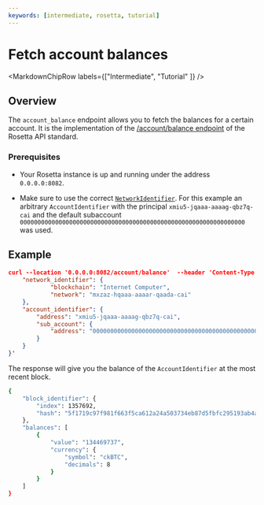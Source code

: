 ```yaml
---
keywords: [intermediate, rosetta, tutorial]
---
```



# Fetch account balances

<MarkdownChipRow labels={["Intermediate", "Tutorial" ]} />

## Overview

The `account_balance` endpoint allows you to fetch the balances for a certain account. It is the implementation of the [/account/balance endpoint](https://www.rosetta-api.org/docs/AccountApi.html#accountbalance) of the Rosetta API standard. 

### Prerequisites

- Your Rosetta instance is up and running under the address `0.0.0.0:8082`.

- Make sure to use the correct [`NetworkIdentifier`](/docs/developer-docs/defi/rosetta/icrc_rosetta/data_api/network.mdx). For this example an arbitrary `AccountIdentifier` with the principal `xmiu5-jqaaa-aaaag-qbz7q-cai` and the default subaccount `0000000000000000000000000000000000000000000000000000000000000000` was used. 

## Example
```json
curl --location '0.0.0.0:8082/account/balance'  --header 'Content-Type: application/json' --data '{
    "network_identifier": {
            "blockchain": "Internet Computer",
            "network": "mxzaz-hqaaa-aaaar-qaada-cai"
    },
    "account_identifier": {
        "address": "xmiu5-jqaaa-aaaag-qbz7q-cai",
        "sub_account": {
            "address": "0000000000000000000000000000000000000000000000000000000000000000"
        }
    }
}'
```

The response will give you the balance of the `AccountIdentifier` at the most recent block.

```bash
{
    "block_identifier": {
        "index": 1357692,
        "hash": "5f1719c97f981f663f5ca612a24a503734eb87d5fbfc295193ab4a29ae139f3f"
    },
    "balances": [
        {
            "value": "134469737",
            "currency": {
                "symbol": "ckBTC",
                "decimals": 8
            }
        }
    ]
}
```
